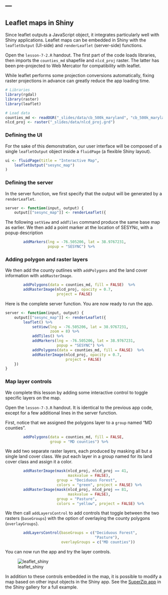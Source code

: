 ---
---

## Leaflet maps in Shiny

Since leaflet outputs a JavaScript object, it integrates particularly well with Shiny applications. Leaflet maps can be embedded in Shiny with the `leafletOutput` (UI-side) and `renderLeaflet` (server-side) functions.

<!--split-->

Open the `lesson-7-2.R` handout. The first part of the code loads libraries, then imports the `counties_md` shapefile and `nlcd_proj` raster. The latter has been pre-projected to Web Mercator for compatibility with leaflet. 

While leaflet performs some projection conversions automatically, fixing raster projections in advance can greatly reduce the app loading time.

```r
# Libraries
library(rgdal)
library(raster)
library(leaflet)

# Load data
counties_md <- readOGR("_slides/data/cb_500k_maryland", "cb_500k_maryland")
nlcd_proj <- raster("_slides/data/nlcd_proj.grd")
```

<!--split-->

### Defining the UI

For the sake of this demonstration, our user interface will be composed of a single `leafletOutput` object inside a `fluidPage` (a flexible Shiny layout).

```r
ui <- fluidPage(title = "Interactive Map",
    leafletOutput("sesync_map")
)
```

<!--split-->

### Defining the server

In the server function, we first specify that the output will be generated by a `renderLeaflet`.

```r
server <- function(input, output) {
    output[["sesync_map"]] <- renderLeaflet({
```

The following `setView` and `addTiles` command produce the same base map as earlier. We then add a point marker at the location of SESYNc, with a popup description

```r
        addMarkers(lng = -76.505206, lat = 38.9767231, 
                   popup = "SESYNC") %>%
```

<!--split-->

### Adding polygon and raster layers

We then add the county outlines with `addPolygons` and the land cover information with `addRasterImage`.

```r
        addPolygons(data = counties_md, fill = FALSE)  %>%
        addRasterImage(nlcd_proj, opacity = 0.7, 
                       project = FALSE)
```

<!--split-->

Here is the complete server function. You are now ready to run the app. 

```r
server <- function(input, output) {
    output[["sesync_map"]] <- renderLeaflet({
        leaflet() %>% 
            setView(lng = -76.505206, lat = 38.9767231, 
                    zoom = 8) %>%
            addTiles() %>%
            addMarkers(lng = -76.505206, lat = 38.9767231, 
                       popup = "SESYNC") %>%
            addPolygons(data = counties_md, fill = FALSE)  %>%
            addRasterImage(nlcd_proj, opacity = 0.7, 
                           project = FALSE)
    })    
}
```

<!--split-->

### Map layer controls

We complete this lesson by adding some interactive control to toggle specific layers on the map. 

Open the `lesson-7-3.R` handout. It is identical to the previous app code, except for a few additional lines in the server function.

<!--split-->

First, notice that we assigned the polygons layer to a `group` named "MD counties".

```r
        addPolygons(data = counties_md, fill = FALSE, 
                    group = "MD counties") %>%
```

<!--split-->

We add two separate raster layers, each produced by masking all but a single land cover class. We put each layer in a group named for its land cover class and assign it a color.

```r
        addRasterImage(mask(nlcd_proj, nlcd_proj == 41, 
                            maskvalue = FALSE),
                       group = "Deciduous Forest", 
                       colors = "green", project = FALSE) %>%
        addRasterImage(mask(nlcd_proj, nlcd_proj == 81, 
                            maskvalue = FALSE),
                       group = "Pasture", 
                       colors = "yellow", project = FALSE) %>%
```

<!--split-->

We then call `addLayersControl` to add controls that toggle between the two rasters (`baseGroups`) with the option of overlaying the county polygons (`overlayGroups`).

```r
        addLayersControl(baseGroups = c("Deciduous Forest", 
                                        "Pasture"),
                         overlayGroups = c("MD counties"))
```

You can now run the app and try the layer controls.

<!--split-->

![leaflet_shiny]({{ site.baseurl }}/images/leafletshiny.png)

In addition to these controls embedded in the map, it is possible to modify a map based on other input objects in the Shiny app. See the [SuperZip app](http://shiny.rstudio.com/gallery/superzip-example.html) in the Shiny gallery for a full example.